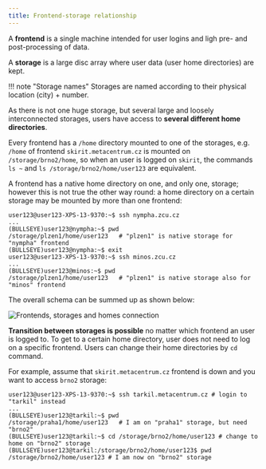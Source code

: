 ```yaml
---
title: Frontend-storage relationship
---
```

A **frontend** is a single machine intended for user logins and ligh pre- and post-processing of data.

A **storage** is a large disc array where user data (user home directories) are kept.

!!! note "Storage names"
    Storages are named according to their physical location (city) + number.

As there is not one huge storage, but several large and loosely interconnected storages, users have access to **several different home directories**.

Every frontend has a `/home` directory mounted to one of the storages, e.g. `/home` of frontend `skirit.metacentrum.cz` is mounted on `/storage/brno2/home`, so when an user is logged on `skirit`, the commands `ls ~` and `ls /storage/brno2/home/user123` are equivalent. 

A frontend has a native home directory on one, and only one, storage; however this is not true the other way round: a home directory on a certain storage may be mounted by more than one frontend:

    user123@user123-XPS-13-9370:~$ ssh nympha.zcu.cz 
    ...
    (BULLSEYE)user123@nympha:~$ pwd
    /storage/plzen1/home/user123   # "plzen1" is native storage for "nympha" frontend
    (BULLSEYE)user123@nympha:~$ exit 
    user123@user123-XPS-13-9370:~$ ssh minos.zcu.cz
    ...
    (BULLSEYE)user123@minos:~$ pwd
    /storage/plzen1/home/user123   # "plzen1" is native storage also for "minos" frontend

The overall schema can be summed up as shown below:

![Frontends, storages and homes connection](/img/meta/computing/infrastructure/frontend-storage-home.jpg)

**Transition between storages is possible** no matter which frontend an user is logged to. To get to a certain home directory, user does not need to log on a specific frontend. Users can change their home directories by `cd` command.

For example, assume that `skirit.metacentrum.cz` frontend is down and you want to access `brno2` storage:

    user123@user123-XPS-13-9370:~$ ssh tarkil.metacentrum.cz # login to "tarkil" instead
    ...
    (BULLSEYE)user123@tarkil:~$ pwd
    /storage/praha1/home/user123   # I am on "praha1" storage, but need "brno2"
    (BULLSEYE)user123@tarkil:~$ cd /storage/brno2/home/user123 # change to home on "brno2" storage
    (BULLSEYE)user123@tarkil:/storage/brno2/home/user123$ pwd 
    /storage/brno2/home/user123 # I am now on "brno2" storage 


